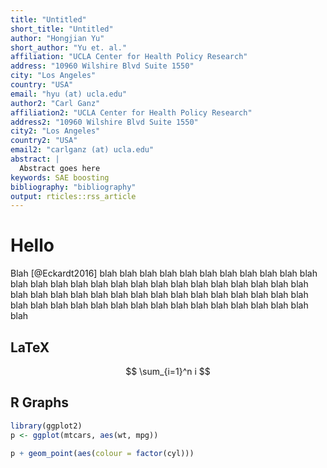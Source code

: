 ```yaml
---
title: "Untitled"
short_title: "Untitled"
author: "Hongjian Yu"
short_author: "Yu et. al."
affiliation: "UCLA Center for Health Policy Research"
address: "10960 Wilshire Blvd Suite 1550"
city: "Los Angeles"
country: "USA"
email: "hyu (at) ucla.edu"
author2: "Carl Ganz"
affiliation2: "UCLA Center for Health Policy Research"
address2: "10960 Wilshire Blvd Suite 1550"
city2: "Los Angeles"
country2: "USA"
email2: "carlganz (at) ucla.edu"
abstract: |
  Abstract goes here
keywords: SAE boosting
bibliography: "bibliography"
output: rticles::rss_article
---
```


# Hello

Blah [@Eckardt2016] blah blah blah blah blah blah blah blah blah blah blah blah blah blah blah blah blah blah blah blah blah blah blah blah blah blah blah blah blah blah blah blah blah blah blah blah blah blah blah blah blah blah blah blah blah blah blah blah blah blah blah blah blah blah blah blah blah

## LaTeX

$$ \sum_{i=1}^n i $$

## R Graphs

```R
library(ggplot2)
p <- ggplot(mtcars, aes(wt, mpg))

p + geom_point(aes(colour = factor(cyl)))

```
